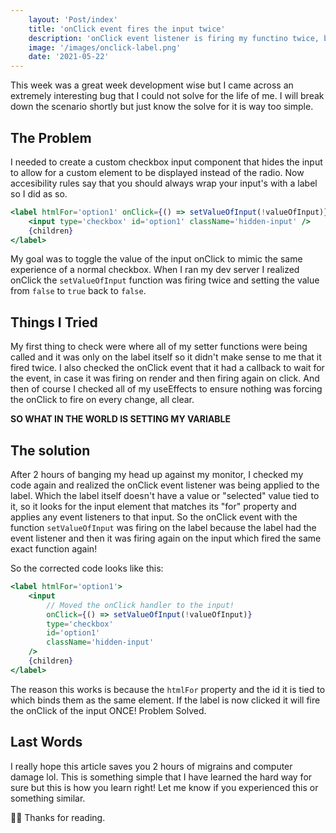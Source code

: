 ```yaml
---
    layout: 'Post/index'
    title: 'onClick event fires the input twice'
    description: 'onClick event listener is firing my functino twice, but WHY?!'
    image: '/images/onclick-label.png'
    date: '2021-05-22'
---
```


This week was a great week development wise but I came across an extremely interesting bug that I could not solve for the life of me. I will break down the scenario shortly but just know the solve for it is way too simple.

## The Problem

I needed to create a custom checkbox input component that hides the input to allow for a custom element to be displayed instead of the radio. Now accesibility rules say that you should always wrap your input's with a label so I did as so.

```jsx
<label htmlFor='option1' onClick={() => setValueOfInput(!valueOfInput)}>
	<input type='checkbox' id='option1' className='hidden-input' />
	{children}
</label>
```

My goal was to toggle the value of the input onClick to mimic the same experience of a normal checkbox. When I ran my dev server I realized onClick the `setValueOfInput` function was firing twice and setting the value from `false` to `true` back to `false`.

## Things I Tried

My first thing to check were where all of my setter functions were being called and it was only on the label itself so it didn't make sense to me that it fired twice. I also checked the onClick event that it had a callback to wait for the event, in case it was firing on render and then firing again on click. And then of course I checked all of my useEffects to ensure nothing was forcing the onClick to fire on every change, all clear.

**SO WHAT IN THE WORLD IS SETTING MY VARIABLE**

## The solution

After 2 hours of banging my head up against my monitor, I checked my code again and realized the onClick event listener was being applied to the label. Which the label itself doesn't have a value or "selected" value tied to it, so it looks for the input element that matches its "for" property and applies any event listeners to that input. So the onClick event with the function `setValueOfInput` was firing on the label because the label had the event listener and then it was firing again on the input which fired the same exact function again!

So the corrected code looks like this:

```jsx
<label htmlFor='option1'>
	<input
		// Moved the onClick handler to the input!
		onClick={() => setValueOfInput(!valueOfInput)}
		type='checkbox'
		id='option1'
		className='hidden-input'
	/>
	{children}
</label>
```

The reason this works is because the `htmlFor` property and the id it is tied to which binds them as the same element. If the label is now clicked it will fire the onClick of the input ONCE! Problem Solved.

## Last Words

I really hope this article saves you 2 hours of migrains and computer damage lol. This is something simple that I have learned the hard way for sure but this is how you learn right! Let me know if you experienced this or something similar.

👍🏾 Thanks for reading.

